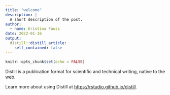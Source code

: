 ```yaml
---
title: "welcome"
description: |
  A short description of the post.
author:
  - name: Kristina Fauss
date: 2022-01-16
output:
  distill::distill_article:
    self_contained: false
---
```



```r
knitr::opts_chunk$set(echo = FALSE)
```

Distill is a publication format for scientific and technical writing, native to the web.

Learn more about using Distill at <https://rstudio.github.io/distill>.


